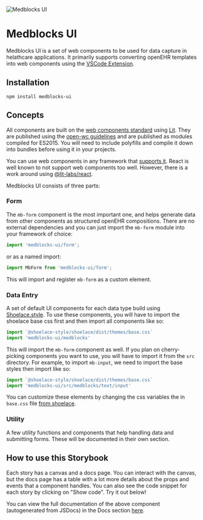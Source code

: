 
<Meta title="Introduction" />

![Medblocks UI](https://i.imgur.com/JbhZCX3.png)

# Medblocks UI

Medblocks UI is a set of web components to be used for data capture in helathcare applications. It primarily supports converting openEHR templates into web components using the [VSCode Extension](https://marketplace.visualstudio.com/items?itemName=tornadoalert.medblocks-ui).

## Installation

```
npm install medblocks-ui
```

## Concepts

All components are built on the [web components standard](https://developer.mozilla.org/en-US/docs/Web/Web_Components) using [Lit](https://lit.dev/). They are published using the [open-wc guidelines](https://open-wc.org/) and are published as modules compiled for ES2015. You will need to include polyfills and compile it down into bundles before using it in your projects.

You can use web components in any framework that [supports it](https://custom-elements-everywhere.com/). React is well known to not support web components too well. However, there is a work around using [@lit-labs/react](https://www.npmjs.com/package/@lit-labs/react).

Medblocks UI consists of three parts:

### Form

The `mb-form` component is the most important one, and helps generate data from other components as structured openEHR compositions. There are no external dependencies and you can just import the `mb-form` module into your framework of choice:

```js
import 'medblocks-ui/form';
```

or as a named import:

```js
import MbForm from 'medblocks-ui/form';
```

This will import and register `mb-form` as a custom element.

### Data Entry

A set of default UI components for each data type build using [Shoelace.style](https://shoelace.style/). To use these components, you will have to import the shoelace base css first and then import all components like so:

```js
import `@shoelace-style/shoelace/dist/themes/base.css`
import 'medblocks-ui/medblocks'
```

This will import the `mb-form` component as well. If you plan on cherry-picking components you want to use, you will have to import it from the `src` directory. For example, to import `mb-input`, we need to import the base styles then import like so:

```js
import `@shoelace-style/shoelace/dist/themes/base.css`
import 'medblocks-ui/src/medblocks/text/input'
```

You can customize these elements by changing the css variables the in `base.css` file [from shoelace](https://shoelace.style/getting-started/customizing).

### Utility

A few utility functions and components that help handling data and submitting forms. These will be documented in their own section.

## How to use this Storybook

Each story has a canvas and a docs page. You can interact with the canvas, but the docs page has a table with a lot more details about the props and events that a component handles.
You can also see the code snippet for each story by clicking on "Show code". Try it out below!

<Canvas>
  <Story id="data-entry-coded-text-mb-select--base"></Story>
</Canvas>

You can view the full documentation of the above component (autogenerated from JSDocs) in the Docs section [here](/?path=/docs/data-entry-coded-text-mb-select--base).
